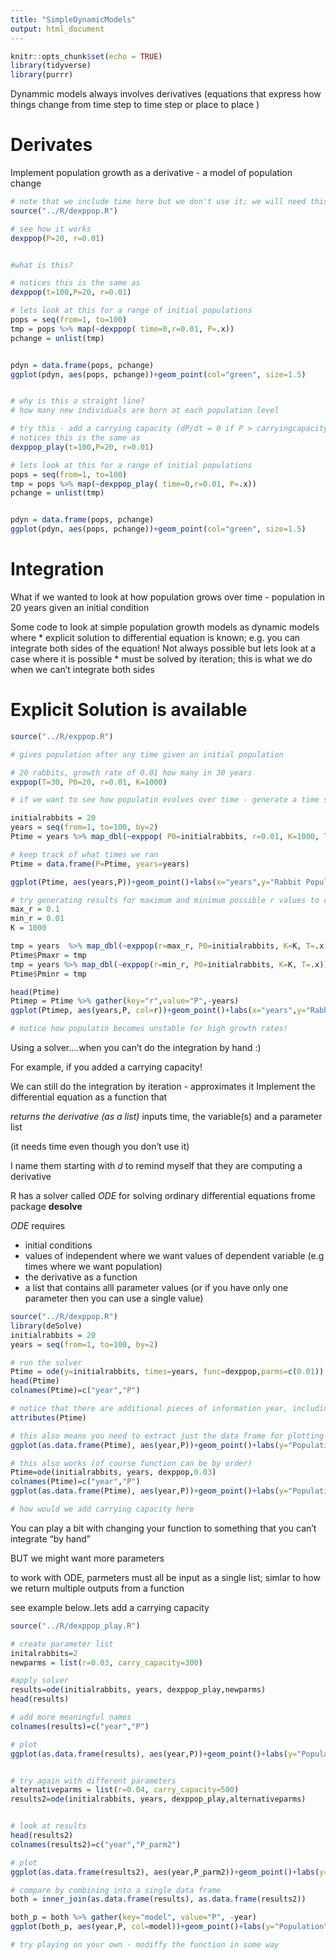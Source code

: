 ```yaml
---
title: "SimpleDynamicModels"
output: html_document
---
```


```r
knitr::opts_chunk$set(echo = TRUE)
library(tidyverse)
library(purrr)
```

Dynammic models always involves derivatives (equations that express how things change from time step to time step or place to place )

# Derivates 

Implement population growth as a derivative - a model of population change

```r

# note that we include time here but we don't use it; we will need this later
source("../R/dexppop.R")

# see how it works
dexppop(P=20, r=0.01)


#what is this?

# notices this is the same as
dexppop(t=100,P=20, r=0.01)

# lets look at this for a range of initial populations
pops = seq(from=1, to=100)
tmp = pops %>% map(~dexppop( time=0,r=0.01, P=.x))
pchange = unlist(tmp)


pdyn = data.frame(pops, pchange)
ggplot(pdyn, aes(pops, pchange))+geom_point(col="green", size=1.5)


# why is this a straight line?
# how many new individuals are born at each population level

# try this - add a carrying capacity (dP/dt = 0 if P > carryingcapacity)
# notices this is the same as
dexppop_play(t=100,P=20, r=0.01)

# lets look at this for a range of initial populations
pops = seq(from=1, to=100)
tmp = pops %>% map(~dexppop_play( time=0,r=0.01, P=.x))
pchange = unlist(tmp)


pdyn = data.frame(pops, pchange)
ggplot(pdyn, aes(pops, pchange))+geom_point(col="green", size=1.5)


```

# Integration

What if we wanted to look at how population grows over time - population in 20 years given an initial condition



Some code to look at simple population growth models as
dynamic models where
* explicit solution to differential equation is known; e.g. you can integrate both sides of the equation! Not always possible but lets look at a case where it is possible
* must be solved by iteration; this is what we do when we can't integrate both sides 

# Explicit Solution is available

```r
source("../R/exppop.R")

# gives population after any time given an initial population

# 20 rabbits, growth rate of 0.01 how many in 30 years
exppop(T=30, P0=20, r=0.01, K=1000)

# if we want to see how populatin evolves over time - generate a time series 

initialrabbits = 20
years = seq(from=1, to=100, by=2)
Ptime = years %>% map_dbl(~exppop( P0=initialrabbits, r=0.01, K=1000, T=.x))

# keep track of what times we ran
Ptime = data.frame(P=Ptime, years=years)

ggplot(Ptime, aes(years,P))+geom_point()+labs(x="years",y="Rabbit Population")

# try generating results for maximum and minimum possible r values to compare (guess at what you think)
max_r = 0.1
min_r = 0.01
K = 1000

tmp = years  %>% map_dbl(~exppop(r=max_r, P0=initialrabbits, K=K, T=.x))
Ptime$Pmaxr = tmp
tmp = years %>% map_dbl(~exppop(r=min_r, P0=initialrabbits, K=K, T=.x))
Ptime$Pminr = tmp

head(Ptime)
Ptimep = Ptime %>% gather(key="r",value="P",-years)
ggplot(Ptimep, aes(years,P, col=r))+geom_point()+labs(x="years",y="Rabbit Population")

# notice how populatin becomes unstable for high growth rates! 


```

Using a solver....when you can't do the integration by hand :)

For example, if you added a carrying capacity!

We can still do the integration by iteration - approximates it
Implement the differential equation as a function that

*returns the derivative (as a list)
*inputs time, the variable(s) and a parameter list

(it needs time even though you don’t use it)

I name them starting with *d* to remind myself that they
are computing a derivative


R has a solver called *ODE* for solving ordinary differential equations
frome package **desolve**

*ODE* requires

* initial conditions
* values of independent where we want values of dependent variable (e.g times where we want population)
* the derivative as a function
* a list that contains alll  parameter values (or if you have only one parameter then you can use a single value)

```r


source("../R/dexppop.R")
library(deSolve)
initialrabbits = 20
years = seq(from=1, to=100, by=2)

# run the solver
Ptime = ode(y=initialrabbits, times=years, func=dexppop,parms=c(0.01))
head(Ptime)
colnames(Ptime)=c("year","P")

# notice that there are additional pieces of information year, including the method used for integration
attributes(Ptime)

# this also means you need to extract just the data frame for plotting
ggplot(as.data.frame(Ptime), aes(year,P))+geom_point()+labs(y="Population", "years")

# this also works (of course function can be by order)
Ptime=ode(initialrabbits, years, dexppop,0.03)
colnames(Ptime)=c("year","P")
ggplot(as.data.frame(Ptime), aes(year,P))+geom_point()+labs(y="Population", "years")

# how would we add carrying capacity here

```


You can play a bit with changing your function to something that you can't integrate "by hand"

BUT we might want more parameters

to work with ODE,
parmeters must all be input as a single list; simlar to how we return multiple outputs from a function

see example below..lets add a carrying capacity


```r



source("../R/dexppop_play.R")

# create parameter list
initalrabbits=2
newparms = list(r=0.03, carry_capacity=300)

#apply solver
results=ode(initialrabbits, years, dexppop_play,newparms)
head(results)

# add more meaningful names
colnames(results)=c("year","P")

# plot
ggplot(as.data.frame(results), aes(year,P))+geom_point()+labs(y="Population", "years")


# try again with different parameters
alternativeparms = list(r=0.04, carry_capacity=500)
results2=ode(initialrabbits, years, dexppop_play,alternativeparms)


# look at results
head(results2)
colnames(results2)=c("year","P_parm2")

# plot
ggplot(as.data.frame(results2), aes(year,P_parm2))+geom_point()+labs(y="Population", "years")

# compare by combining into a single data frame
both = inner_join(as.data.frame(results), as.data.frame(results2))

both_p = both %>% gather(key="model", value="P", -year)
ggplot(both_p, aes(year,P, col=model))+geom_point()+labs(y="Population", "years")

# try playing on your own - modiffy the function in some way
```

